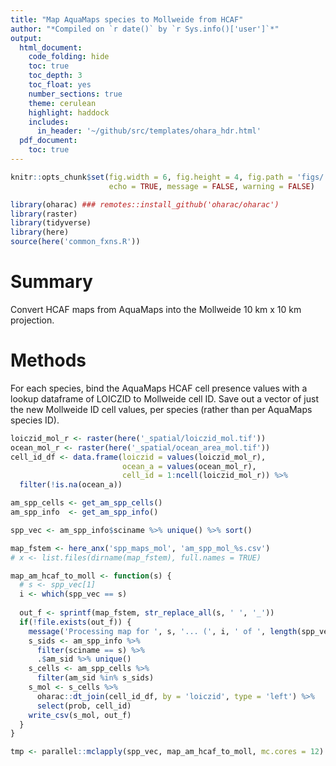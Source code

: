 ```yaml
---
title: "Map AquaMaps species to Mollweide from HCAF"
author: "*Compiled on `r date()` by `r Sys.info()['user']`*"
output: 
  html_document:
    code_folding: hide
    toc: true
    toc_depth: 3
    toc_float: yes
    number_sections: true
    theme: cerulean
    highlight: haddock
    includes: 
      in_header: '~/github/src/templates/ohara_hdr.html'
  pdf_document:
    toc: true
---
```


``` r

knitr::opts_chunk$set(fig.width = 6, fig.height = 4, fig.path = 'figs/',
                      echo = TRUE, message = FALSE, warning = FALSE)

library(oharac) ### remotes::install_github('oharac/oharac')
library(raster)
library(tidyverse)
library(here)
source(here('common_fxns.R'))

```

# Summary

Convert HCAF maps from AquaMaps into the Mollweide 10 km x 10 km projection.

# Methods

For each species, bind the AquaMaps HCAF cell presence values with a lookup dataframe of LOICZID to Mollweide cell ID.  Save out a vector of just the new Mollweide ID cell values, per species (rather than per AquaMaps species ID).

```r
loiczid_mol_r <- raster(here('_spatial/loiczid_mol.tif'))
ocean_mol_r <- raster(here('_spatial/ocean_area_mol.tif'))
cell_id_df <- data.frame(loiczid = values(loiczid_mol_r),
                         ocean_a = values(ocean_mol_r),
                         cell_id = 1:ncell(loiczid_mol_r)) %>%
  filter(!is.na(ocean_a))
```

```r
am_spp_cells <- get_am_spp_cells()
am_spp_info  <- get_am_spp_info()
```

``` r
spp_vec <- am_spp_info$sciname %>% unique() %>% sort()

map_fstem <- here_anx('spp_maps_mol', 'am_spp_mol_%s.csv')
# x <- list.files(dirname(map_fstem), full.names = TRUE)

map_am_hcaf_to_moll <- function(s) {
  # s <- spp_vec[1]
  i <- which(spp_vec == s)
  
  out_f <- sprintf(map_fstem, str_replace_all(s, ' ', '_'))
  if(!file.exists(out_f)) {
    message('Processing map for ', s, '... (', i, ' of ', length(spp_vec), ')')
    s_sids <- am_spp_info %>% 
      filter(sciname == s) %>%
      .$am_sid %>% unique()
    s_cells <- am_spp_cells %>%
      filter(am_sid %in% s_sids)
    s_mol <- s_cells %>%
      oharac::dt_join(cell_id_df, by = 'loiczid', type = 'left') %>%
      select(prob, cell_id)
    write_csv(s_mol, out_f)
  }
}

tmp <- parallel::mclapply(spp_vec, map_am_hcaf_to_moll, mc.cores = 12)
```

